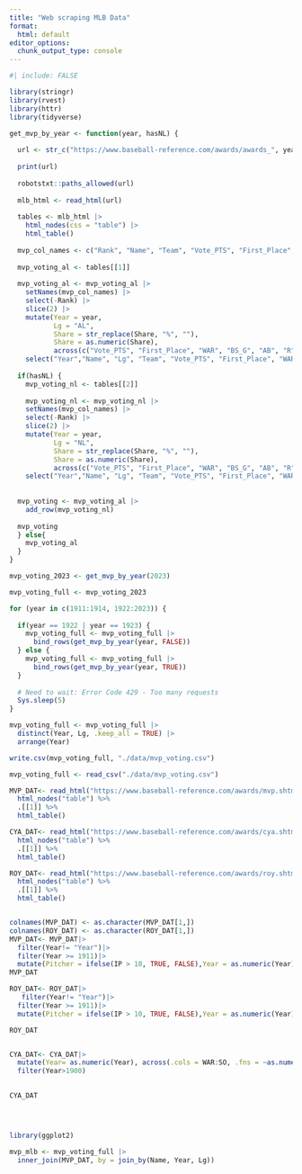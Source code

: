 ```yaml
---
title: "Web scraping MLB Data"
format:
  html: default
editor_options: 
  chunk_output_type: console
---
```

```r
#| include: FALSE

library(stringr)
library(rvest)
library(httr)
library(tidyverse)
```

```r
get_mvp_by_year <- function(year, hasNL) {
  
  url <- str_c("https://www.baseball-reference.com/awards/awards_", year, ".shtml")
  
  print(url)
  
  robotstxt::paths_allowed(url)
  
  mlb_html <- read_html(url)
  
  tables <- mlb_html |>
    html_nodes(css = "table") |>
    html_table()
  
  mvp_col_names <- c("Rank", "Name", "Team", "Vote_PTS", "First_Place", "Share", "WAR", "BS_G", "AB", "R", "BS_H", "BS_HR", "RBI", "SB", "BS_BB", "BA", "OBP", "SLG", "OPS", "W", "L", "ERA", "WHIP", "PS_G", "GS", "SV", "IP", "PS_H", "PS_HR", "PS_BB","SO")
  
  mvp_voting_al <- tables[[1]]
  
  mvp_voting_al <- mvp_voting_al |>
    setNames(mvp_col_names) |>
    select(-Rank) |>
    slice(2) |>
    mutate(Year = year,
           Lg = "AL",
           Share = str_replace(Share, "%", ""),
           Share = as.numeric(Share),
           across(c("Vote_PTS", "First_Place", "WAR", "BS_G", "AB", "R", "BS_H", "BS_HR", "RBI", "SB", "BS_BB", "BA", "OBP", "SLG", "OPS", "W", "L", "ERA", "WHIP", "PS_G", "GS", "SV", "IP", "PS_H", "PS_HR", "PS_BB", "SO"), ~as.numeric(.))) |>
    select("Year","Name", "Lg", "Team", "Vote_PTS", "First_Place", "WAR", "BS_G", "AB", "R", "BS_H", "BS_HR", "RBI", "SB", "BS_BB", "BA", "OBP", "SLG", "OPS", "W", "L", "ERA", "WHIP", "PS_G", "GS", "SV", "IP", "PS_H", "PS_HR", "PS_BB", "SO")
  
  if(hasNL) {
    mvp_voting_nl <- tables[[2]]
    
    mvp_voting_nl <- mvp_voting_nl |>
    setNames(mvp_col_names) |>
    select(-Rank) |>
    slice(2) |>
    mutate(Year = year,
           Lg = "NL",
           Share = str_replace(Share, "%", ""),
           Share = as.numeric(Share),
           across(c("Vote_PTS", "First_Place", "WAR", "BS_G", "AB", "R", "BS_H", "BS_HR", "RBI", "SB", "BS_BB", "BA", "OBP", "SLG", "OPS", "W", "L", "ERA", "WHIP", "PS_G", "GS", "SV", "IP", "PS_H", "PS_HR", "PS_BB", "SO"), ~as.numeric(.))) |>
    select("Year","Name", "Lg", "Team", "Vote_PTS", "First_Place", "WAR", "BS_G", "AB", "R", "BS_H", "BS_HR", "RBI", "SB", "BS_BB", "BA", "OBP", "SLG", "OPS", "W", "L", "ERA", "WHIP", "PS_G", "GS", "SV", "IP", "PS_H", "PS_HR", "PS_BB", "SO")
  
  
  mvp_voting <- mvp_voting_al |>
    add_row(mvp_voting_nl)
  
  mvp_voting
  } else{
    mvp_voting_al
  }
}
```

```r
mvp_voting_2023 <- get_mvp_by_year(2023)

mvp_voting_full <- mvp_voting_2023

for (year in c(1911:1914, 1922:2023)) {
  
  if(year == 1922 | year == 1923) {
    mvp_voting_full <- mvp_voting_full |>
      bind_rows(get_mvp_by_year(year, FALSE))
  } else {
    mvp_voting_full <- mvp_voting_full |>
      bind_rows(get_mvp_by_year(year, TRUE))
  }
  
  # Need to wait: Error Code 429 - Too many requests
  Sys.sleep(5)
}

mvp_voting_full <- mvp_voting_full |>
  distinct(Year, Lg, .keep_all = TRUE) |>
  arrange(Year)

write.csv(mvp_voting_full, "./data/mvp_voting.csv")
```


```r
mvp_voting_full <- read_csv("./data/mvp_voting.csv")
```



```r
MVP_DAT<- read_html("https://www.baseball-reference.com/awards/mvp.shtml") |>
  html_nodes("table") %>%
  .[[1]] %>%  
  html_table()

CYA_DAT<- read_html("https://www.baseball-reference.com/awards/cya.shtml") |>
  html_nodes("table") %>%
  .[[1]] %>%  
  html_table()

ROY_DAT<- read_html("https://www.baseball-reference.com/awards/roy.shtml") |>
  html_nodes("table") %>%
  .[[1]] %>%  
  html_table()


colnames(MVP_DAT) <- as.character(MVP_DAT[1,])
colnames(ROY_DAT) <- as.character(ROY_DAT[1,])
MVP_DAT<- MVP_DAT|>
  filter(Year!= "Year")|>
  filter(Year >= 1911)|>
  mutate(Pitcher = ifelse(IP > 10, TRUE, FALSE),Year = as.numeric(Year), across(.cols = WAR:SO, .fns = ~as.numeric(as.character(.))) )
MVP_DAT

ROY_DAT<- ROY_DAT|>
   filter(Year!= "Year")|>
  filter(Year >= 1911)|>
  mutate(Pitcher = ifelse(IP > 10, TRUE, FALSE),Year = as.numeric(Year), across(.cols = WAR:SO, .fns = ~as.numeric(as.character(.))) )

ROY_DAT


CYA_DAT<- CYA_DAT|>
  mutate(Year= as.numeric(Year), across(.cols = WAR:SO, .fns = ~as.numeric(as.character(.))))|>
  filter(Year>1900)
  

CYA_DAT




library(ggplot2)

```



```r
mvp_mlb <- mvp_voting_full |>
  inner_join(MVP_DAT, by = join_by(Name, Year, Lg))
```




